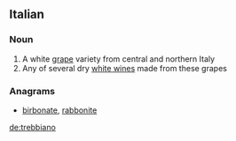 ==Italian==

===Noun===
{{wikipedia}}
{{it-noun|trebbian|m|o|i}}

# A white [[grape]] variety from central and northern Italy
# Any of several dry [[white wine]]s made from these grapes

===Anagrams===
* [[birbonate#Italian|birbonate]], [[rabbonite#Italian|rabbonite]]

[[de:trebbiano]]